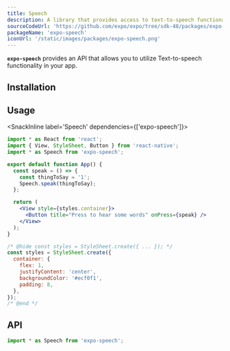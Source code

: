 ```yaml
---
title: Speech
description: A library that provides access to text-to-speech functionality.
sourceCodeUrl: 'https://github.com/expo/expo/tree/sdk-48/packages/expo-speech'
packageName: 'expo-speech'
iconUrl: '/static/images/packages/expo-speech.png'
---
```



**`expo-speech`** provides an API that allows you to utilize Text-to-speech functionality in your app.

<PlatformsSection android emulator ios simulator web />

## Installation

<APIInstallSection />

## Usage

<SnackInline label='Speech' dependencies={['expo-speech']}>

```jsx
import * as React from 'react';
import { View, StyleSheet, Button } from 'react-native';
import * as Speech from 'expo-speech';

export default function App() {
  const speak = () => {
    const thingToSay = '1';
    Speech.speak(thingToSay);
  };

  return (
    <View style={styles.container}>
      <Button title="Press to hear some words" onPress={speak} />
    </View>
  );
}

/* @hide const styles = StyleSheet.create({ ... }); */
const styles = StyleSheet.create({
  container: {
    flex: 1,
    justifyContent: 'center',
    backgroundColor: '#ecf0f1',
    padding: 8,
  },
});
/* @end */
```

</SnackInline>

## API

```js
import * as Speech from 'expo-speech';
```

<APISection packageName="expo-speech" apiName="Speech" />
